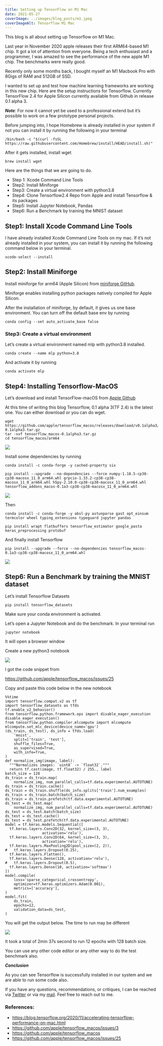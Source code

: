 ```yaml
---
title: Setting up TensorFlow on M1 Mac
date: 2021-05-27
coverImage: ../images/blog_posts/m1.jpeg
coverImageAlt: Tensorflow M1 Mac
---
```


This blog is all about setting up Tensorflow on M1 Mac.

Last year in November 2020 apple releases their first ARM64-based M1 chip. It got a lot of attention from everyone.
Being a tech enthusiast and a programmer, I was amazed to see the performance of the new apple M1 chip. The benchmarks were really good.

Recently only some months back, I bought myself an M1 Macbook Pro with 8Gigs of RAM and 512GB of SSD.

I wanted to set up and test how machine learning frameworks are working in this new chip. Here are the setup instructions for Tensorflow.
Currently TensorFlow 2.4 for Apple Silicon currently available from Github in release 0.1 alpha 3.

***Note***: For now it cannot yet be used to a professional extend but it’s possible to work on a few prototype personal projects.

Before jumping into, I hope Homebrew is already installed in your system if not you can install it by running the following in your terminal

```
/bin/bash -c "$(curl -fsSL https://raw.githubusercontent.com/Homebrew/install/HEAD/install.sh)"

```

After it gets installed, install wget
```
brew install wget
```

Here are the things that we are going to do.

- Step 1: Xcode Command Line Tools
- Step2: Install Miniforge
- Step3: Create a virtual environment with python3.8
- Step4: Clone Tensorflow2.4 Repo from Apple and install Tensorflow & its packages
- Step5: Install Jupyter Notebook, Pandas
- Step6: Run a Benchmark by training the MNIST dataset


## Step1: Install Xcode Command Line Tools

I have already installed Xcode Command Line Tools on my mac. If it’s not already installed in your system, you can install it by running the following command below in your terminal.

```
xcode-select --install
```

## Step2: Install Miniforge

Install miniforge for arm64 (Apple Silicon) from [miniforge GitHub](https://github.com/conda-forge/miniforge).

Miniforge enables installing python packages natively compiled for Apple Silicon.

After the installation of miniforge, by default, it gives us one base environment. You can turn off the default base env by running

```
conda config --set auto_activate_base false
```

### Step3: Create a virtual environment

Let’s create a virtual environment named mlp with python3.8 installed.
```
conda create --name mlp python=3.8
```



And activate it by running
```
conda activate mlp
```

## Step4: Installing Tensorflow-MacOS

Let’s download and install TensorFlow-macOS from [Apple Github](https://github.com/apple/tensorflow_macos/releases/tag/v0.1alpha3)

At this time of writing this blog Tensorflow, 0.1 alpha 3(TF 2.4) is the latest one. You can either download or you can do wget.

```
wget https://github.com/apple/tensorflow_macos/releases/download/v0.1alpha3/tensorflow_macos-0.1alpha3.tar.gz
tar -xvf tensorflow_macos-0.1alpha3.tar.gz
cd tensorflow_macos/arm64
```
![](https://miro.medium.com/max/700/1*bfvzXNHlQfZ5JCrkpJCv_A.png)

Install some dependencies by running
```
conda install -c conda-forge -y cached-property six

pip install --upgrade --no-dependencies --force numpy-1.18.5-cp38-cp38-macosx_11_0_arm64.whl grpcio-1.33.2-cp38-cp38-macosx_11_0_arm64.whl h5py-2.10.0-cp38-cp38-macosx_11_0_arm64.whl tensorflow_addons_macos-0.1a3-cp38-cp38-macosx_11_0_arm64.whl
```

![](https://miro.medium.com/max/700/1*c0l5GNbIub8JgAhsKTv0MQ.png)

Then
```
conda install -c conda-forge -y absl-py astunparse gast opt_einsum termcolor wheel typing_extensions typeguard jupyter pandas
```

```
pip install wrapt flatbuffers tensorflow_estimator google_pasta keras_preprocessing protobuf
```
And finally install Tensorflow
```
pip install --upgrade --force --no-dependencies tensorflow_macos-0.1a3-cp38-cp38-macosx_11_0_arm64.whl

```
![](https://miro.medium.com/max/700/1*07e0cfuQJc_XAIHRmvx5PQ.png)

## Step6: Run a Benchmark by training the MNIST dataset

Let’s install Tensorflow Datasets

```
pip install tensorflow_datasets
```
Make sure your conda environment is activated.

Let’s open a Jupyter Notebook and do the benchmark. In your terminal run

```
jupyter notebook
```

It will open a browser window

Create a new python3 notebook

![](https://miro.medium.com/max/700/1*HrbPrO84-Kep5FTakCJUcA.png)

I got the code snippet from

https://github.com/apple/tensorflow_macos/issues/25

Copy and paste this code below in the new notebook

```
%%time
import tensorflow.compat.v2 as tf
import tensorflow_datasets as tfds
tf.enable_v2_behavior()
from tensorflow.python.framework.ops import disable_eager_execution
disable_eager_execution()
from tensorflow.python.compiler.mlcompute import mlcompute
mlcompute.set_mlc_device(device_name='gpu')
(ds_train, ds_test), ds_info = tfds.load(
    'mnist',
    split=['train', 'test'],
    shuffle_files=True,
    as_supervised=True,
    with_info=True,
)
def normalize_img(image, label):
  """Normalizes images: `uint8` -> `float32`."""
  return tf.cast(image, tf.float32) / 255., label
batch_size = 128
ds_train = ds_train.map(
    normalize_img, num_parallel_calls=tf.data.experimental.AUTOTUNE)
ds_train = ds_train.cache()
ds_train = ds_train.shuffle(ds_info.splits['train'].num_examples)
ds_train = ds_train.batch(batch_size)
ds_train = ds_train.prefetch(tf.data.experimental.AUTOTUNE)
ds_test = ds_test.map(
    normalize_img, num_parallel_calls=tf.data.experimental.AUTOTUNE)
ds_test = ds_test.batch(batch_size)
ds_test = ds_test.cache()
ds_test = ds_test.prefetch(tf.data.experimental.AUTOTUNE)
model = tf.keras.models.Sequential([
  tf.keras.layers.Conv2D(32, kernel_size=(3, 3),
                 activation='relu'),
  tf.keras.layers.Conv2D(64, kernel_size=(3, 3),
                 activation='relu'),
  tf.keras.layers.MaxPooling2D(pool_size=(2, 2)),
#   tf.keras.layers.Dropout(0.25),
  tf.keras.layers.Flatten(),
  tf.keras.layers.Dense(128, activation='relu'),
#   tf.keras.layers.Dropout(0.5),
  tf.keras.layers.Dense(10, activation='softmax')
])
model.compile(
    loss='sparse_categorical_crossentropy',
    optimizer=tf.keras.optimizers.Adam(0.001),
    metrics=['accuracy'],
)
model.fit(
    ds_train,
    epochs=12,
    validation_data=ds_test,
)

```
You will get the output below. The time to run may be different

![](https://miro.medium.com/max/700/1*0avol-z4ZPVqhb5PRWG2lQ.png)

It took a total of 2min 37s second to run 12 epochs with 128 batch size.

You can use any other code editor or any other way to do the test benchmark also.

***Conclusion***


As you can see Tensorflow is successfully installed in our system and we are able to run some code also.

If you have any questions, recommendations, or critiques, I can be reached via [Twitter](https://twitter.com/thecaffeinedev) or via my [mail](iprabhatdev@gmail.com). Feel free to reach out to me.


### References:

- https://blog.tensorflow.org/2020/11/accelerating-tensorflow-performance-on-mac.html
- https://github.com/apple/tensorflow_macos/issues/3
- https://github.com/apple/tensorflow_macos
- https://github.com/apple/tensorflow_macos/issues/25
